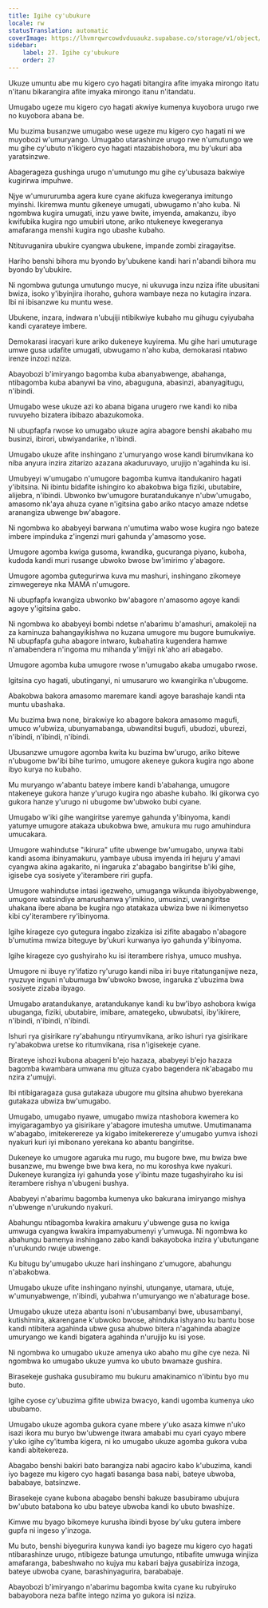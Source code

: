 ```yaml
---
title: Igihe cy'ubukure
locale: rw
statusTranslation: automatic
coverImage: https://lhvmrqwrcowdvduuaukz.supabase.co/storage/v1/object/public/strapi-uploads/small_cover-educacion-fundamental.webp-2d51a7828a2b1309555be27f7e2a61a0.webp
sidebar:
    label: 27. Igihe cy'ubukure
    order: 27
---
```

Ukuze umuntu abe mu kigero cyo hagati bitangira afite imyaka mirongo itatu n'itanu bikarangira afite imyaka mirongo itanu n'itandatu.

Umugabo ugeze mu kigero cyo hagati akwiye kumenya kuyobora urugo rwe no kuyobora abana be.

Mu buzima busanzwe umugabo wese ugeze mu kigero cyo hagati ni we muyobozi w'umuryango. Umugabo utarashinze urugo rwe n'umutungo we mu gihe cy'ubuto n'ikigero cyo hagati ntazabishobora, mu by'ukuri aba yaratsinzwe.

Abagerageza gushinga urugo n'umutungo mu gihe cy'ubusaza bakwiye kugirirwa impuhwe.

Njye w'umururumba agera kure cyane akifuza kwegeranya imitungo myinshi. Ikiremwa muntu gikeneye umugati, ubwugamo n'aho kuba. Ni ngombwa kugira umugati, inzu yawe bwite, imyenda, amakanzu, ibyo kwifubika kugira ngo umubiri utone, ariko ntukeneye kwegeranya amafaranga menshi kugira ngo ubashe kubaho.

Ntituvuganira ubukire cyangwa ubukene, impande zombi ziragayitse.

Hariho benshi bihora mu byondo by'ubukene kandi hari n'abandi bihora mu byondo by'ubukire.

Ni ngombwa gutunga umutungo mucye, ni ukuvuga inzu nziza ifite ubusitani bwiza, isoko y'ibyinjira ihoraho, guhora wambaye neza no kutagira inzara. Ibi ni ibisanzwe ku muntu wese.

Ubukene, inzara, indwara n'ubujiji ntibikwiye kubaho mu gihugu cyiyubaha kandi cyarateye imbere.

Demokarasi iracyari kure ariko dukeneye kuyirema. Mu gihe hari umuturage umwe gusa udafite umugati, ubwugamo n'aho kuba, demokarasi ntabwo irenze inzozi nziza.

Abayobozi b'imiryango bagomba kuba abanyabwenge, abahanga, ntibagomba kuba abanywi ba vino, abaguguna, abasinzi, abanyagitugu, n'ibindi.

Umugabo wese ukuze azi ko abana bigana urugero rwe kandi ko niba ruvuyeho bizatera ibibazo abazukomoka.

Ni ubupfapfa rwose ko umugabo ukuze agira abagore benshi akabaho mu businzi, ibirori, ubwiyandarike, n'ibindi.

Umugabo ukuze afite inshingano z'umuryango wose kandi birumvikana ko niba anyura inzira zitarizo azazana akaduruvayo, urujijo n'agahinda ku isi.

Umubyeyi w'umugabo n'umugore bagomba kumva itandukaniro hagati y'ibitsina. Ni ibintu bidafite ishingiro ko abakobwa biga fiziki, ubutabire, alijebra, n'ibindi. Ubwonko bw'umugore buratandukanye n'ubw'umugabo, amasomo nk'aya ahuza cyane n'igitsina gabo ariko ntacyo amaze ndetse aranangiza ubwenge bw'abagore.

Ni ngombwa ko ababyeyi barwana n'umutima wabo wose kugira ngo bateze imbere impinduka z'ingenzi muri gahunda y'amasomo yose.

Umugore agomba kwiga gusoma, kwandika, gucuranga piyano, kuboha, kudoda kandi muri rusange ubwoko bwose bw'imirimo y'abagore.

Umugore agomba gutegurirwa kuva mu mashuri, inshingano zikomeye zimwegereye nka MAMA n'umugore.

Ni ubupfapfa kwangiza ubwonko bw'abagore n'amasomo agoye kandi agoye y'igitsina gabo.

Ni ngombwa ko ababyeyi bombi ndetse n'abarimu b'amashuri, amakoleji na za kaminuza bahangayikishwa no kuzana umugore mu bugore bumukwiye. Ni ubupfapfa guha abagore intwaro, kubahatira kugendera hamwe n'amabendera n'ingoma mu mihanda y'imijyi nk'aho ari abagabo.

Umugore agomba kuba umugore rwose n'umugabo akaba umugabo rwose.

Igitsina cyo hagati, ubutinganyi, ni umusaruro wo kwangirika n'ubugome.

Abakobwa bakora amasomo maremare kandi agoye barashaje kandi nta muntu ubashaka.

Mu buzima bwa none, birakwiye ko abagore bakora amasomo magufi, umuco w'ubwiza, ubunyamabanga, ubwanditsi bugufi, ubudozi, uburezi, n'ibindi, n'ibindi, n'ibindi.

Ubusanzwe umugore agomba kwita ku buzima bw'urugo, ariko bitewe n'ubugome bw'ibi bihe turimo, umugore akeneye gukora kugira ngo abone ibyo kurya no kubaho.

Mu muryango w'abantu bateye imbere kandi b'abahanga, umugore ntakeneye gukora hanze y'urugo kugira ngo abashe kubaho. Iki gikorwa cyo gukora hanze y'urugo ni ubugome bw'ubwoko bubi cyane.

Umugabo w'iki gihe wangiritse yaremye gahunda y'ibinyoma, kandi yatumye umugore atakaza ubukobwa bwe, amukura mu rugo amuhindura umucakara.

Umugore wahindutse "ikirura" ufite ubwenge bw'umugabo, unywa itabi kandi asoma ibinyamakuru, yambaye ubusa imyenda iri hejuru y'amavi cyangwa akina agakarito, ni ingaruka z'abagabo bangiritse b'iki gihe, igisebe cya sosiyete y'iterambere riri gupfa.

Umugore wahindutse intasi igezweho, umuganga wikunda ibiyobyabwenge, umugore watsindiye amarushanwa y'imikino, umusinzi, uwangiritse uhakana ibere abana be kugira ngo atatakaza ubwiza bwe ni ikimenyetso kibi cy'iterambere ry'ibinyoma.

Igihe kirageze cyo gutegura ingabo zizakiza isi zifite abagabo n'abagore b'umutima mwiza biteguye by'ukuri kurwanya iyo gahunda y'ibinyoma.

Igihe kirageze cyo gushyiraho ku isi iterambere rishya, umuco mushya.

Umugore ni ibuye ry'ifatizo ry'urugo kandi niba iri buye ritatunganijwe neza, ryuzuye inguni n'ubumuga bw'ubwoko bwose, ingaruka z'ubuzima bwa sosiyete zizaba ibyago.

Umugabo aratandukanye, aratandukanye kandi ku bw'ibyo ashobora kwiga ubuganga, fiziki, ubutabire, imibare, amategeko, ubwubatsi, iby'ikirere, n'ibindi, n'ibindi, n'ibindi.

Ishuri rya gisirikare ry'abahungu ntiryumvikana, ariko ishuri rya gisirikare ry'abakobwa uretse ko ritumvikana, risa n'igisekeje cyane.

Birateye ishozi kubona abageni b'ejo hazaza, ababyeyi b'ejo hazaza bagomba kwambara umwana mu gituza cyabo bagendera nk'abagabo mu nzira z'umujyi.

Ibi ntibigaragaza gusa gutakaza ubugore mu gitsina ahubwo byerekana gutakaza ubwiza bw'umugabo.

Umugabo, umugabo nyawe, umugabo mwiza ntashobora kwemera ko imyigaragambyo ya gisirikare y'abagore imutesha umutwe. Umutimanama w'abagabo, imitekerereze ya kigabo imitekerereze y'umugabo yumva ishozi nyakuri kuri iyi mibonano yerekana ko abantu bangiritse.

Dukeneye ko umugore agaruka mu rugo, mu bugore bwe, mu bwiza bwe busanzwe, mu bwenge bwe bwa kera, no mu koroshya kwe nyakuri. Dukeneye kurangiza iyi gahunda yose y'ibintu maze tugashyiraho ku isi iterambere rishya n'ubugeni bushya.

Ababyeyi n'abarimu bagomba kumenya uko bakurana imiryango mishya n'ubwenge n'urukundo nyakuri.

Abahungu ntibagomba kwakira amakuru y'ubwenge gusa no kwiga umwuga cyangwa kwakira impamyabumenyi y'umwuga. Ni ngombwa ko abahungu bamenya inshingano zabo kandi bakayoboka inzira y'ubutungane n'urukundo rwuje ubwenge.

Ku bitugu by'umugabo ukuze hari inshingano z'umugore, abahungu n'abakobwa.

Umugabo ukuze ufite inshingano nyinshi, utunganye, utamara, utuje, w'umunyabwenge, n'ibindi, yubahwa n'umuryango we n'abaturage bose.

Umugabo ukuze uteza abantu isoni n'ubusambanyi bwe, ubusambanyi, kutishimira, akarengane k'ubwoko bwose, ahinduka ishyano ku bantu bose kandi ntibitera agahinda ubwe gusa ahubwo bitera n'agahinda abagize umuryango we kandi bigatera agahinda n'urujijo ku isi yose.

Ni ngombwa ko umugabo ukuze amenya uko abaho mu gihe cye neza. Ni ngombwa ko umugabo ukuze yumva ko ubuto bwamaze gushira.

Birasekeje gushaka gusubiramo mu bukuru amakinamico n'ibintu byo mu buto.

Igihe cyose cy'ubuzima gifite ubwiza bwacyo, kandi ugomba kumenya uko ububamo.

Umugabo ukuze agomba gukora cyane mbere y'uko asaza kimwe n'uko isazi ikora mu buryo bw'ubwenge itwara amababi mu cyari cyayo mbere y'uko igihe cy'itumba kigera, ni ko umugabo ukuze agomba gukora vuba kandi abitekereza.

Abagabo benshi bakiri bato barangiza nabi agaciro kabo k'ubuzima, kandi iyo bageze mu kigero cyo hagati basanga basa nabi, bateye ubwoba, bababaye, batsinzwe.

Birasekeje cyane kubona abagabo benshi bakuze basubiramo ubujura bw'ubuto batabona ko ubu bateye ubwoba kandi ko ubuto bwashize.

Kimwe mu byago bikomeye kurusha ibindi byose by'uku gutera imbere gupfa ni ingeso y'inzoga.

Mu buto, benshi biyegurira kunywa kandi iyo bageze mu kigero cyo hagati ntibarashinze urugo, ntibigeze batunga umutungo, ntibafite umwuga winjiza amafaranga, babeshwaho no kujya mu kabari bajya gusabiriza inzoga, bateye ubwoba cyane, barashinyagurira, barababaje.

Abayobozi b'imiryango n'abarimu bagomba kwita cyane ku rubyiruko babayobora neza bafite intego nzima yo gukora isi nziza.

